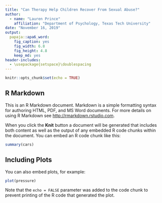 ```yaml
---
title: "Can Therapy Help Children Recover From Sexual Abuse?"
author:
  - name: "Lauren Prince"
    affiliation: "Department of Psychology, Texas Tech University"
date: "November 16, 2019"
output: 
  papaja::apa6_word:
    fig_caption: yes
    fig_width: 6.8
    fig_height: 4.8
    keep_md: yes
header-includes:
  - \usepackage{setspace}\doublespacing
---
```


```r
knitr::opts_chunk$set(echo = TRUE)
```

## R Markdown

This is an R Markdown document. Markdown is a simple formatting syntax for authoring HTML, PDF, and MS Word documents. For more details on using R Markdown see <http://rmarkdown.rstudio.com>.

When you click the **Knit** button a document will be generated that includes both content as well as the output of any embedded R code chunks within the document. You can embed an R code chunk like this:

```r
summary(cars)
```

## Including Plots

You can also embed plots, for example:

```r
plot(pressure)
```

Note that the `echo = FALSE` parameter was added to the code chunk to prevent printing of the R code that generated the plot.
